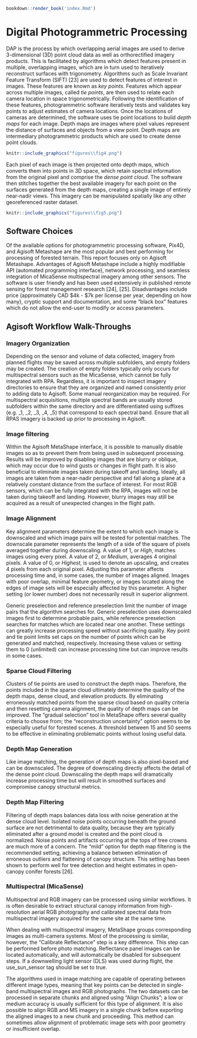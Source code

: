 ```r
bookdown::render_book('index.Rmd')
```

# Digital Photogrammetric Processing {#DPP}

DAP is the process by which overlapping aerial images are used to derive 3-dimensional (3D) point cloud data as well as orthorectified imagery products. This is facilitated by algorithms which detect features present in multiple, overlapping images, which are in turn used to iteratively reconstruct surfaces with trigonometry. Algorithms such as Scale Invariant Feature Transform (SIFT) [23] are used to detect features of interest in images. These features are known as *key points*. Features which appear across multiple images, called *tie points*, are then used to relate each camera location in space trigonometrically. Following the identification of these features, photogrammetric software iteratively tests and validates key points to adjust estimates of camera locations. Once the locations of cameras are determined, the software uses tie point locations to build *depth maps* for each image. Depth maps are images where pixel values represent the distance of surfaces and objects from a view point. Depth maps are intermediary photogrammetric products which are used to create dense point clouds.

```r
knitr::include_graphics("figures\\fig4.png")

```

Each pixel of each image is then projected onto depth maps, which converts them into points in 3D space, which retain spectral information from the original pixel and comprise the *dense point cloud*. The software then stitches together the best available imagery for each point on the surfaces generated from the depth maps, creating a single image of entirely near-nadir views. This imagery can be manipulated spatially like any other georeferenced raster dataset. 

```r
knitr::include_graphics("figures\\fig5.png")

```

## Software Choices {#software}

Of the available options for photogrammetric processing software, Pix4D, and Agisoft Metashape are the most popular and best performing for processing of forested terrain. This report focuses only on Agisoft Metashape. Advantages of Agisoft Metashape include a highly modifiable API (automated programming interface), network processing, and seamless integration of MicaSense multispectral imagery among other sensors. The software is user friendly and has been used extensively in published remote sensing for forest management research [24], [25]. Disadvantages include price (approximately CAD $4k - $7k per license per year, depending on how many), cryptic support and documentation, and some “black box” features which do not allow the end-user to modify or access parameters. 

## Agisoft Workflow Walk-Throughs {#agisoft_wf}

### Imagery Organization {#imagery_org}

Depending on the sensor and volume of data collected, imagery from planned flights may be saved across multiple subfolders, and empty folders may be created. The creation of empty folders typically only occurs for multispectral sensors such as the MicaSense, which cannot be fully integrated with RPA. Regardless, it is important to inspect imagery directories to ensure that they are organized and named consistently prior to adding data to Agisoft. Some manual reorganization may be required. For multispectral acquisitions, multiple spectral bands are usually stored subfolders within the same directory and are differentiated using suffixes (e.g. _1, _2, _3, _4, _5) that correspond to each spectral band. Ensure that all RPAS imagery is backed up prior to processing in Agisoft. 

### Image filtering {#image_filt}

Within the Agisoft MetaShape interface, it is possible to manually disable images so as to prevent them from being used in subsequent processing. Results will be improved by disabling images that are blurry or oblique, which may occur due to wind gusts or changes in flight path. It is also beneficial to eliminate images taken during takeoff and landing. Ideally, all images are taken from a near-nadir perspective and fall along a plane at a relatively constant distance from the surface of interest. For most RGB sensors, which can be fully integrated with the RPA, images will not be taken during takeoff and landing. However, blurry images may still be acquired as a result of unexpected changes in the flight path. 

### Image Alignment {#image_align}

Key alignment parameters determine the extent to which each image is downscaled and which image pairs will be tested for potential matches. The downscale parameter represents the length of a side of the square of pixels averaged together during downscaling. A value of 1, or *High*, matches images using every pixel. A value of 2, or *Medium*, averages 4 original pixels. A value of 0, or *Highest*, is used to denote an upscaling, and creates 4 pixels from each original pixel. Adjusting this parameter affects processing time and, in some cases, the number of images aligned. Images with poor overlap, minimal feature geometry, or images located along the edges of image sets will be especially affected by this parameter. A higher setting (or lower number) does not necessarily result in superior alignment. 

Generic preselection and reference preselection limit the number of image pairs that the algorithm searches for. Generic preselection uses downscaled images first to determine probable pairs, while reference preselection searches for matches which are located near one another. These settings can greatly increase processing speed without sacrificing quality. Key point and tie point limits set caps on the number of points which can be generated and matched, respectively. Increasing these values or setting them to 0 (unlimited) can increase processing time but can improve results in some cases. 


### Sparse Cloud Filtering {#cloud_filt}

Clusters of tie points are used to construct the depth maps. Therefore, the points included in the sparse cloud ultimately determine the quality of the depth maps, dense cloud, and elevation products. By eliminating erroneously matched points from the sparse cloud based on quality criteria and then resetting camera alignment, the quality of depth maps can be improved. The “gradual selection” tool in MetaShape offers several quality criteria to choose from; the “reconstruction uncertainty” option seems to be especially useful for forested scenes. A threshold between 15 and 50 seems to be effective in eliminating problematic points without losing useful data. 

### Depth Map Generation {#map_gen}

Like image matching, the generation of depth maps is also pixel-based and can be downscaled. The degree of downscaling directly affects the detail of the dense point cloud. Downscaling the depth maps will dramatically increase processing time but will result in smoothed surfaces and compromise canopy structural metrics. 

### Depth Map Filtering {#map_filt}

Filtering of depth maps balances data loss with noise generation at the dense cloud level. Isolated noise points occurring beneath the ground surface are not detrimental to data quality, because they are typically eliminated after a ground model is created and the point cloud is normalized. Noise points and artifacts occurring at the tops of tree crowns are much more of a concern. The “mild” option for depth map filtering is the recommended setting, achieving a balance between elimination of erroneous outliers and flattening of canopy structure. This setting has been shown to perform well for tree detection and height estimates in open-canopy conifer forests [26]. 

### Multispectral (MicaSense) {#micasense}

Multispectral and RGB imagery can be processed using similar workflows. It is often desirable to extract structural canopy information from high-resolution aerial RGB photography and calibrated spectral data from multispectral imagery acquired for the same site at the same time. 

When dealing with multispectral imagery, MetaShape groups corresponding images as multi-camera systems. Most of the processing is similar, however, the “Calibrate Reflectance” step is a key difference. This step can be performed before photo matching. Reflectance panel images can be located automatically, and will automatically be disabled for subsequent steps. If a downwelling light sensor (DLS) was used during flight, the use_sun_sensor tag should be set to true. 

The algorithms used in image matching are capable of operating between different image types, meaning that key points can be detected in single-band multispectral images and RGB photographs. The two datasets can be processed in separate chunks and aligned using “Align Chunks”; a low or medium accuracy is usually sufficient for this type of alignment. It is also possible to align RGB and MS imagery in a single chunk before exporting the aligned images to a new chunk and proceeding. This method can sometimes allow alignment of problematic image sets with poor geometry or insufficient overlap. 

